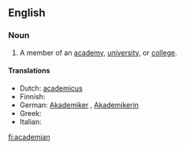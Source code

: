 ==English==

===Noun===
{{en-noun}}

# A member of an [[academy]], [[university]], or [[college]].

====Translations====
* Dutch: [[academicus]] {{m}}
* Finnish: {{t+|fi|akateemikko}}
* German: [[Akademiker]] {{m}}, [[Akademikerin]] {{f}}
* Greek: {{t+|el|ακαδημαϊκός|m|sc=Grek}}
* Italian: {{t+|it|accademico|m}}

[[fi:academian]]